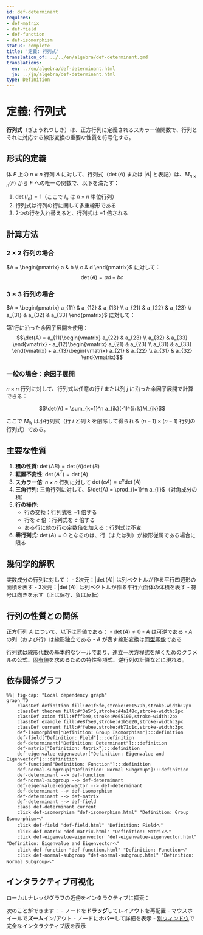 ```yaml
---
id: def-determinant
requires:
- def-matrix
- def-field
- def-function
- def-isomorphism
status: complete
title: '定義: 行列式'
translation_of: ../../en/algebra/def-determinant.qmd
translations:
  en: ../en/algebra/def-determinant.html
  ja: ../ja/algebra/def-determinant.html
type: Definition
---
```


# 定義: 行列式 {#def-determinant}

**行列式**（ぎょうれつしき）は、正方行列に定義されるスカラー値関数で、行列とそれに対応する線形変換の重要な性質を符号化する。

## 形式的定義

体 $F$ 上の $n \times n$ 行列 $A$ に対して、行列式（$\det(A)$ または $|A|$ と表記）は、$M_{n \times n}(F)$ から $F$ への唯一の関数で、以下を満たす：

1. $\det(I_n) = 1$（ここで $I_n$ は $n \times n$ 単位行列）
2. 行列式は行列の行に関して多重線形である
3. 2つの行を入れ替えると、行列式は $-1$ 倍される

## 計算方法

### $2 \times 2$ 行列の場合

$A = \begin{pmatrix} a & b \\ c & d \end{pmatrix}$ に対して：
$$\det(A) = ad - bc$$

### $3 \times 3$ 行列の場合

$A = \begin{pmatrix} a_{11} & a_{12} & a_{13} \\ a_{21} & a_{22} & a_{23} \\ a_{31} & a_{32} & a_{33} \end{pmatrix}$ に対して：

第1行に沿った余因子展開を使用：
$$\det(A) = a_{11}\begin{vmatrix} a_{22} & a_{23} \\ a_{32} & a_{33} \end{vmatrix} - a_{12}\begin{vmatrix} a_{21} & a_{23} \\ a_{31} & a_{33} \end{vmatrix} + a_{13}\begin{vmatrix} a_{21} & a_{22} \\ a_{31} & a_{32} \end{vmatrix}$$

### 一般の場合：余因子展開

$n \times n$ 行列に対して、行列式は任意の行 $i$ または列 $j$ に沿った余因子展開で計算できる：

$$\det(A) = \sum_{k=1}^n a_{ik}(-1)^{i+k}M_{ik}$$

ここで $M_{ik}$ は小行列式（行 $i$ と列 $k$ を削除して得られる $(n-1) \times (n-1)$ 行列の行列式）である。

## 主要な性質

1. **積の性質**: $\det(AB) = \det(A)\det(B)$
2. **転置不変性**: $\det(A^T) = \det(A)$
3. **スカラー倍**: $n \times n$ 行列に対して $\det(cA) = c^n\det(A)$
4. **三角行列**: 三角行列に対して、$\det(A) = \prod_{i=1}^n a_{ii}$（対角成分の積）
5. **行の操作**:
   - 行の交換：行列式を $-1$ 倍する
   - 行を $c$ 倍：行列式を $c$ 倍する
   - ある行に他の行の定数倍を加える：行列式は不変
6. **零行列式**: $\det(A) = 0$ となるのは、行（または列）が線形従属である場合に限る

## 幾何学的解釈

実数成分の行列に対して：
- 2次元：$|\det(A)|$ は列ベクトルが作る平行四辺形の面積を表す
- 3次元：$|\det(A)|$ は列ベクトルが作る平行六面体の体積を表す
- 符号は向きを示す（正は保存、負は反転）

## 行列の性質との関係

正方行列 $A$ について、以下は同値である：
- $\det(A) \neq 0$
- $A$ は可逆である
- $A$ の列（および行）は線形独立である
- $A$ が表す線形変換は[同型写像](def-isomorphism.qmd)である

行列式は線形代数の基本的なツールであり、連立一次方程式を解くためのクラメルの公式、[固有値](def-eigenvalue-eigenvector.qmd)を求めるための特性多項式、逆行列の計算などに現れる。

## 依存関係グラフ

```mermaid
%%| fig-cap: "Local dependency graph"
graph TD
    classDef definition fill:#e1f5fe,stroke:#01579b,stroke-width:2px
    classDef theorem fill:#f3e5f5,stroke:#4a148c,stroke-width:2px
    classDef axiom fill:#fff3e0,stroke:#e65100,stroke-width:2px
    classDef example fill:#e8f5e9,stroke:#1b5e20,stroke-width:2px
    classDef current fill:#ffebee,stroke:#b71c1c,stroke-width:3px
    def-isomorphism["Definition: Group Isomorphism"]:::definition
    def-field["Definition: Field"]:::definition
    def-determinant["Definition: Determinant"]:::definition
    def-matrix["Definition: Matrix"]:::definition
    def-eigenvalue-eigenvector["Definition: Eigenvalue and Eigenvector"]:::definition
    def-function["Definition: Function"]:::definition
    def-normal-subgroup["Definition: Normal Subgroup"]:::definition
    def-determinant --> def-function
    def-normal-subgroup --> def-determinant
    def-eigenvalue-eigenvector --> def-determinant
    def-determinant --> def-isomorphism
    def-determinant --> def-matrix
    def-determinant --> def-field
    class def-determinant current
    click def-isomorphism "def-isomorphism.html" "Definition: Group Isomorphismへ"
    click def-field "def-field.html" "Definition: Fieldへ"
    click def-matrix "def-matrix.html" "Definition: Matrixへ"
    click def-eigenvalue-eigenvector "def-eigenvalue-eigenvector.html" "Definition: Eigenvalue and Eigenvectorへ"
    click def-function "def-function.html" "Definition: Functionへ"
    click def-normal-subgroup "def-normal-subgroup.html" "Definition: Normal Subgroupへ"
```

## インタラクティブ可視化

ローカルナレッジグラフの近傍をインタラクティブに探索：

::: {.graph-viz data-id="def-determinant" data-width="700" data-height="500"}
:::

次のことができます：
- ノードを**ドラッグ**してレイアウトを再配置
- マウスホイールで**ズーム**イン/アウト
- ノードに**ホバー**して詳細を表示
- [別ウィンドウ](../../output/interactive/def-determinant.html){target="_blank"}で完全なインタラクティブ版を表示

